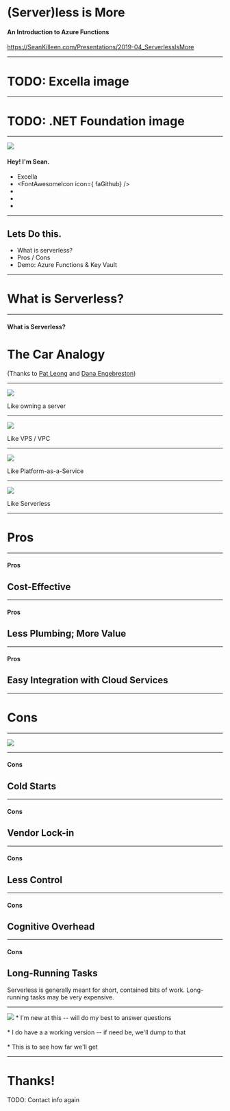 

# (Server)less is More
#### An Introduction to Azure Functions

<https://SeanKilleen.com/Presentations/2019-04_ServerlessIsMore>

---

# TODO: Excella image

---

# TODO: .NET Foundation image

---

<Split>

![](images/me.png)

#### Hey! I'm Sean.

* <FontAwesomeIcon icon={faBriefcase} /> Excella
* <FontAwesomeIcon icon={ faGithub} />
* <FontAwesomeIcon icon= {faEnvelope} />
* <FontAwesomeIcon icon={faTwitter} />
* <FontAwesomeIcon icon={faGlobe} />

</Split>

---

## Lets Do this.

* What is serverless?
* Pros / Cons
* Demo: Azure Functions &amp; Key Vault

---

# What is Serverless?

---

#### What is Serverless?

# The Car Analogy

(Thanks to [Pat Leong](https://www.excella.com/insights/in-the-drivers-seat-with-serverless-functions) and [Dana Engebreston](https://twitter.com/bigdana))

---

<Image src="images/ownership-good.jpg" size="contain"/>

<Notes>Like owning a server</Notes>

---

<Image src="images/leasing-good.jpg" size="contain"/>

<Notes>Like VPS / VPC</Notes>

---

<Image src="images/rental.jpg" size="contain"/>

<Notes>Like Platform-as-a-Service</Notes>

--- 

<Image src="images/car-sharing.jpg" size="contain"/>

<Notes>Like Serverless</Notes>

---

# Pros

--- 

#### Pros

## Cost-Effective

--- 

#### Pros

## Less Plumbing; More Value

---

#### Pros

## Easy Integration with Cloud Services
---

# Cons
---

<Image src="images/there-is-no-cloud.jpg" size="contain"/>

---

#### Cons

## Cold Starts

---

#### Cons

## Vendor Lock-in
--- 

#### Cons

## Less Control

---

#### Cons

## Cognitive Overhead

---

#### Cons

## Long-Running Tasks

<Notes>Serverless is generally meant for short, contained bits of work. Long-running tasks may be very expensive.</Notes>

--- 

<Image src="images/ship-launch-fail.gif"/> 

<Notes>							
* I'm new at this -- will do my best to answer questions<br/><br/>
* I do have a a working version -- if need be, we'll dump to that<br/><br/>
* This is to see how far we'll get
</Notes>

---

# Thanks!

TODO: Contact info again